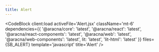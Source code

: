 ```yaml
---
title: Alert
---
```



<AlertComponentBlock client:load />

<CodeBlock
  client:load
  activeFile='Alert.jsx'
  className='mt-6'
  dependencies={{
    '@aracna/core': 'latest',
    '@aracna/react': 'latest',
    '@aracna/react-components': 'latest',
    '@aracna/web': 'latest',
    '@aracna/web-components': 'latest',
    lit: 'latest',
    'lit-html': 'latest'
  }}
  files={SB_ALERT}
  template='javascript'
  title='Alert'
/>
